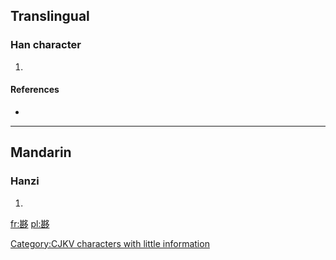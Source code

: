 ==Translingual==

===Han character===
{{Han char|rn=36|rad=夕|as=12|sn=15|four=|canj=廿女弓戈弓 (TVNIN)}}

# {{defn|Han|sort=夕12}}

====References====
* {{Han ref|kx=0247.241|dkj=05818|dj=0492.200|hdz=20866.110|uh=5926|ud=22822}}

----

==Mandarin==

===Hanzi===
{{cmn-hanzi|pin=[[chèn]] ([[chen4]])|wg=ch'en<sup>4</sup>}}

# {{defn|Mandarin|sort=夕12}}

[[Category:CJKV characters with little information]]

[[fr:夦]]
[[pl:夦]]